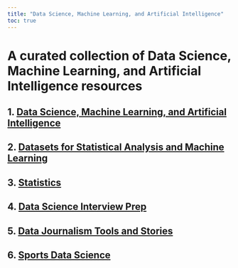 ```yaml
---
title: "Data Science, Machine Learning, and Artificial Intelligence"
toc: true
---
```


# A curated collection of Data Science, Machine Learning, and Artificial Intelligence resources

## 1. [Data Science, Machine Learning, and Artificial Intelligence](ds_ml_ai.qmd)

## 2. [Datasets for Statistical Analysis and Machine Learning](datasets.qmd)

## 3. [Statistics](statistics.qmd)

## 4. [Data Science Interview Prep](ds_interview.qmd)

## 5. [Data Journalism Tools and Stories](ds_journalism.qmd)

## 6. [Sports Data Science](ds_sports.qmd)
